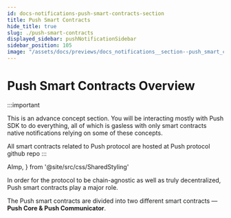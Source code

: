 ```yaml
---
id: docs-notifications-push-smart-contracts-section
title: Push Smart Contracts
hide_title: true
slug: ./push-smart-contracts
displayed_sidebar: pushNotificationSidebar
sidebar_position: 105
image: "/assets/docs/previews/docs_notifications__section--push_smart_contracts.png"
---
```


# Push Smart Contracts Overview

:::important

This is an advance concept section. You will be interacting mostly with Push SDK to do everything, all of which is gasless with only smart contracts native notifications relying on some of these concepts.

All smart contracts related to Push protocol are hosted at <AImp href='https://github.com/ethereum-push-notification-service/push-protocol' title="Review Push protocol github repo">Push protocol github repo</AImp>
:::

<head>
  <title>Push smart contracts section | Push Notifications | Push Documentation</title>
</head>

  AImp,
} from '@site/src/css/SharedStyling'

In order for the protocol to be chain-agnostic as well as truly decentralized, Push smart contracts play a major role.

The Push smart contracts are divided into two different smart contracts — **Push Core & Push Communicator**. 


<DocCardList />
